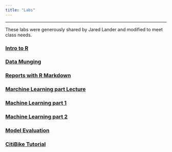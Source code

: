 ```yaml
---
title: "Labs"
---
```

--------

These labs were generously shared by Jared Lander and modified to meet class needs.

### [Intro to R](Labs/lab1.html)

### [Data Munging](Labs/lab2.html)

### [Reports with R Markdown](Labs/lab3.html)

### [Marchine Learning part Lecture](Labs/lab4Lect.html)

### [Machine Learning part 1](Labs/lab4.html)

### [Machine Learning part 2](Labs/lab5.html)

### [Model Evaluation](Labs/lab6.html)

### [CitiBike Tutorial](Labs/Lab7.html)


